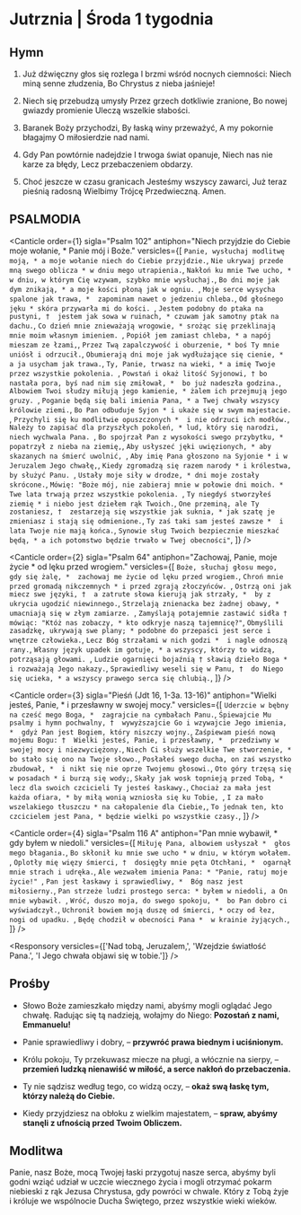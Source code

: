 # Jutrznia | Środa 1 tygodnia

<OpeningVersicle />

## Hymn

1. Już dźwięczny głos się rozlega
   I brzmi wśród nocnych ciemności:
   Niech miną senne złudzenia,
   Bo Chrystus z nieba jaśnieje!

2. Niech się przebudzą umysły
   Przez grzech dotkliwie zranione,
   Bo nowej gwiazdy promienie
   Uleczą wszelkie słabości.

3. Baranek Boży przychodzi,
   By łaską winy przeważyć,
   A my pokornie błagajmy
   O miłosierdzie nad nami.

4. Gdy Pan powtórnie nadejdzie
   I trwoga świat opanuje,
   Niech nas nie karze za błędy,
   Lecz przebaczeniem obdarzy.

5. Choć jeszcze w czasu granicach
   Jesteśmy wszyscy zawarci,
   Już teraz pieśnią radosną
   Wielbimy Trójcę Przedwieczną. Amen.

## PSALMODIA


<Canticle
  order={1}
  sigla="Psalm 102"
  antiphon="Niech przyjdzie do Ciebie moje wołanie, * Panie mój i Boże."
  versicles={[
    `Panie, wysłuchaj modlitwę moją, *
a moje wołanie niech do Ciebie przyjdzie.`,
    `Nie ukrywaj przede mną swego oblicza *
w dniu mego utrapienia.`,
    `Nakłoń ku mnie Twe ucho, *
w dniu, w którym Cię wzywam, szybko mnie wysłuchaj.`,
    `Bo dni moje jak dym znikają, *
a moje kości płoną jak w ogniu. `,
    `Moje serce wysycha spalone jak trawa, * 
zapominam nawet o jedzeniu chleba.`,
    `Od głośnego jęku *
skóra przywarła mi do kości. `,
    `Jestem podobny do ptaka na pustyni, † 
jestem jak sowa w ruinach, *
czuwam jak samotny ptak na dachu.`,
    `Co dzień mnie znieważają wrogowie, *
srożąc się przeklinają mnie moim własnym imieniem. `,
    `Popiół jem zamiast chleba, *
a napój mieszam ze łzami,`,
    `Przez Twą zapalczywość i oburzenie, *
boś Ty mnie uniósł i odrzucił.`,
    `Obumierają dni moje jak wydłużające się cienie, * 
a ja usycham jak trawa.`,
    `Ty, Panie, trwasz na wieki, *
a imię Twoje przez wszystkie pokolenia. `,
    `Powstań i okaż litość Syjonowi, †
bo nastała pora, byś nad nim się zmiłował, * 
bo już nadeszła godzina.`,
    `Albowiem Twoi słudzy miłują jego kamienie, *
żalem ich przejmują jego gruzy. `,
    `Poganie będą się bali imienia Pana, *
a Twej chwały wszyscy królowie ziemi.`,
    `Bo Pan odbuduje Syjon *
i ukaże się w swym majestacie. `,
    `Przychyli się ku modlitwie opuszczonych * 
i nie odrzuci ich modłów.`,
    `Należy to zapisać dla przyszłych pokoleń, *
lud, który się narodzi, niech wychwala Pana. `,
    `Bo spojrzał Pan z wysokości swego przybytku, * 
popatrzył z nieba na ziemię,`,
    `Aby usłyszeć jęki uwięzionych, *
aby skazanych na śmierć uwolnić, `,
    `Aby imię Pana głoszono na Syjonie *
i w Jeruzalem Jego chwałę,`,
    `Kiedy zgromadzą się razem narody *
i królestwa, by służyć Panu. `,
    `Ustały moje siły w drodze, *
dni moje zostały skrócone.`,
    `Mówię: "Boże mój, nie zabieraj mnie w połowie dni moich. *
Twe lata trwają przez wszystkie pokolenia. `,
    `Ty niegdyś stworzyłeś ziemię *
i niebo jest dziełem rąk Twoich.`,
    `One przeminą, ale Ty zostaniesz, † 
zestarzeją się wszystkie jak suknia, *
jak szatę je zmieniasz i stają się odmienione.`,
    `Ty zaś taki sam jesteś zawsze * 
i lata Twoje nie mają końca.`,
    `Synowie sług Twoich bezpiecznie mieszkać będą, *
a ich potomstwo będzie trwało w Twej obecności"`,
  ]}
/>

<Canticle
  order={2}
  sigla="Psalm 64"
  antiphon="Zachowaj, Panie, moje życie * od lęku przed wrogiem."
  versicles={[
    `Boże, słuchaj głosu mego, gdy się żalę, * 
zachowaj me życie od lęku przed wrogiem.`,
    `Chroń mnie przed gromadą nikczemnych *
i przed zgrają złoczyńców. `,
    `Ostrzą oni jak miecz swe języki, † 
a zatrute słowa kierują jak strzały, * 
by z ukrycia ugodzić niewinnego.`,
    `Strzelają znienacka bez żadnej obawy, *
umacniają się w złym zamiarze. `,
    `Zamyślają potajemnie zastawić sidła † 
mówiąc: "Któż nas zobaczy, *
kto odkryje naszą tajemnicę?"`,
    `Obmyślili zasadzkę, ukrywają swe plany; *
podobne do przepaści jest serce i wnętrze człowieka.`,
    `Lecz Bóg strzałami w nich godzi * 
i nagle odnoszą rany.`,
    `Własny język upadek im gotuje, *
a wszyscy, którzy to widzą, potrząsają głowami. `,
    `Ludzie ogarnięci bojaźnią †
sławią dzieło Boga *
i rozważają Jego nakazy.`,
    `Sprawiedliwy weseli się w Panu, † 
do Niego się ucieka, *
a wszyscy prawego serca się chlubią.`,
  ]}
/>

<Canticle
  order={3}
  sigla="Pieśń (Jdt 16, 1-3a. 13-16)"
  antiphon="Wielki jesteś, Panie, * i przesławny w swojej mocy."
  versicles={[
    `Uderzcie w bębny na cześć mego Boga, * 
zagrajcie na cymbałach Panu.`,
    `Śpiewajcie Mu psalmy i hymn pochwalny, † 
wywyższajcie Go i wzywajcie Jego imienia, * 
gdyż Pan jest Bogiem, który niszczy wojny.`,
    `Zaśpiewam pieśń nową mojemu Bogu: † 
Wielki jesteś, Panie, i przesławny, * 
przedziwny w swojej mocy i niezwyciężony.`,
    `Niech Ci służy wszelkie Twe stworzenie, *
bo stało się ono na Twoje słowo.`,
    `Posłałeś swego ducha, on zaś wszystko zbudował, * 
i nikt się nie oprze Twojemu głosowi.`,
    `Oto góry trzęsą się w posadach *
i burzą się wody;`,
    `Skały jak wosk topnieją przed Tobą, * 
lecz dla swoich czcicieli Ty jesteś łaskawy.`,
    `Chociaż za mała jest każda ofiara, *
by miłą wonią wzniosła się ku Tobie, `,
    `I za mało wszelakiego tłuszczu *
na całopalenie dla Ciebie,`,
    `To jednak ten, kto czcicielem jest Pana, *
będzie wielki po wszystkie czasy.`,
  ]}
/>

<Canticle
  order={4}
  sigla="Psalm 116 A"
  antiphon="Pan mnie wybawił, * gdy byłem w niedoli."
  versicles={[
    `Miłuję Pana, albowiem usłyszał * 
głos mego błagania.`,
    `Bo skłonił ku mnie swe ucho *
w dniu, w którym wołałem. `,
    `Oplotły mię więzy śmierci, † 
dosięgły mnie pęta Otchłani, * 
ogarnął mnie strach i udręka.`,
    `Ale wezwałem imienia Pana: *
"Panie, ratuj moje życie!" `,
    `Pan jest łaskawy i sprawiedliwy, * 
Bóg nasz jest miłosierny.`,
    `Pan strzeże ludzi prostego serca: *
byłem w niedoli, a On mnie wybawił. `,
    `Wróć, duszo moja, do swego spokoju, * 
bo Pan dobro ci wyświadczył.`,
    `Uchronił bowiem moją duszę od śmierci, *
oczy od łez, nogi od upadku. `,
    `Będę chodził w obecności Pana * 
w krainie żyjących.`,
  ]}
/>

<Passage sigla="Iz 7, 14-15" passage="Oto Panna pocznie i porodzi Syna, i nazwie Go imieniem Emmanuel. Śmietanę i miód spożywać On będzie, aż się nauczy odrzucać zło, a wybierać dobro." />

<Responsory versicles={['Nad tobą, Jeruzalem,', 'Wzejdzie światłość Pana.', 'I Jego chwała objawi się w tobie.']} />

<Benedictus antiphon="Prawo wyjdzie z Syjonu * i z Jeruzalem słowo Pana." />

## Prośby

- Słowo Boże zamieszkało między nami, abyśmy mogli oglądać Jego chwałę. Radując się tą nadzieją, wołajmy do Niego: **Pozostań z nami, Emmanuelu!**

- Panie sprawiedliwy i dobry, – **przywróć prawa biednym i uciśnionym.**

- Królu pokoju, Ty przekuwasz miecze na pługi, a włócznie na sierpy, – **przemień ludzką nienawiść w miłość, a serce nakłoń do przebaczenia.**

- Ty nie sądzisz według tego, co widzą oczy, – **okaż swą łaskę tym, którzy należą do Ciebie.**

- Kiedy przyjdziesz na obłoku z wielkim majestatem, – **spraw, abyśmy stanęli z ufnością przed Twoim Obliczem.**

<CustomIntercessions type="lauds" />

<KyrieEleison />

<LordsPrayer />

## Modlitwa

Panie, nasz Boże, mocą Twojej łaski przygotuj nasze serca, abyśmy byli godni wziąć udział w uczcie wiecznego życia i mogli otrzymać pokarm niebieski z rąk Jezusa Chrystusa, gdy powróci w chwale. Który z Tobą żyje i króluje we wspólnocie Ducha Świętego, przez wszystkie wieki wieków.

<Amen />

<BlessingAndConcludingVersicle season={season} />

